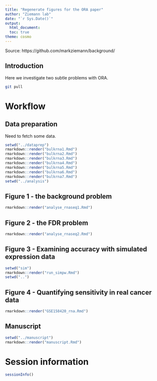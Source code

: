 ```yaml
---
title: "Regenerate figures for the ORA paper"
author: "Ziemann lab"
date: "`r Sys.Date()`"
output:
  html_document:
  toc: true
theme: cosmo
---
```


Source: https://github.com/markziemann/background/

## Introduction

Here we investigate two subtle problems with ORA.

```bash

git pull

```

# Workflow

## Data preparation

Need to fetch some data.

```r

setwd("../dataprep")
rmarkdown::render("bulkrna1.Rmd")
rmarkdown::render("bulkrna2.Rmd")
rmarkdown::render("bulkrna3.Rmd")
rmarkdown::render("bulkrna4.Rmd")
rmarkdown::render("bulkrna5.Rmd")
rmarkdown::render("bulkrna6.Rmd")
rmarkdown::render("bulkrna7.Rmd")
setwd("../analysis")

```

## Figure 1 - the background problem

```r

rmarkdown::render("analyse_rnaseq1.Rmd")

```

## Figure 2 - the FDR problem

```r

rmarkdown::render("analyse_rnaseq2.Rmd")

```

## Figure 3 - Examining accuracy with simulated expression data

```r

setwd("sim")
rmarkdown::render("run_simpw.Rmd")
setwd("..")

```

## Figure 4 - Quantifying sensitivity in real cancer data

```r

rmarkdown::render("GSE158420_rna.Rmd")

```

## Manuscript

```r

setwd("../manuscript")
rmarkdown::render("manuscript.Rmd")

```

# Session information

```r

sessionInfo()

```
